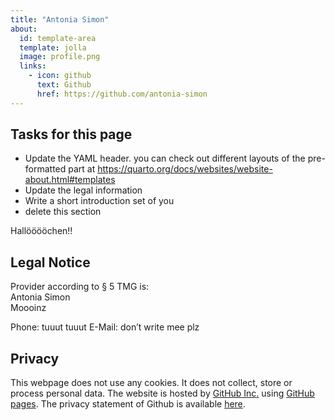 ```yaml
---
title: "Antonia Simon"
about:
  id: template-area
  template: jolla
  image: profile.png
  links:
    - icon: github
      text: Github
      href: https://github.com/antonia-simon
---
```


## Tasks for this page

* Update the YAML header. you can check out different layouts of the pre-formatted part at <https://quarto.org/docs/websites/website-about.html#templates>
* Update the legal information
* Write a short introduction set of you
* delete this section


:::{#template-area}
Hallööööchen!!

:::

## Legal Notice

Provider according to § 5 TMG is:  
Antonia Simon  
Moooinz

Phone: tuuut tuuut
E-Mail: don't write mee plz

## Privacy

This webpage does not use any cookies. It does not collect, store or process personal data. The website is hosted by [GitHub Inc.](https://github.com/){target="_blank"} using [GitHub pages](https://docs.github.com/en/pages/getting-started-with-github-pages/about-github-pages){target="_blank"}. The privacy statement of Github is available [here](https://docs.github.com/en/site-policy/privacy-policies/github-privacy-statement){target="_blank"}. 
